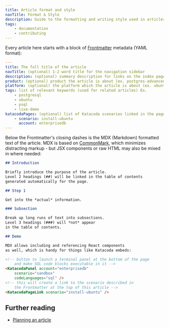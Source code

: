 ```yaml
---
title: Article format and style
navTitle: Format & Style
description: Guide to the formatting and writing style used in articles
tags:
    - documentation
    - contributing
---
```


Every article here starts with a block of [Frontmatter](https://www.gatsbyjs.com/docs/adding-markdown-pages/#frontmatter-for-metadata-in-markdown-files) metadata (YAML format):

```yaml
---
title: The full title of the article
navTitle: (optional) 1-2 word title for the navigation sidebar 
description: (optional) summary description for links on the index page
product: (optional) product the article is about (ex. postgres-advanced-server) 
platform: (optional) the platform which the article is about (ex. ubuntu) 
tags: list of relevant keywords (used for related articles) Ex.
    - postgresql
    - ubuntu
    - psql
    - live-demo
katacodaPages: (optional) list of Katacoda scenarios linked in the page
    - scenario: install-ubuntu
      account: enterprisedb
---

```

Below the Frontmatter's closing dashes is the MDX (Markdown) formatted text of the article. MDX is based on [CommonMark](https://github.com/mdx-js/specification), which minimizes distracting markup - but JSX components or raw HTML may also be mixed in where needed:

```markdown
## Introduction

Briefly introduce the purpose of the article. 
Level 2 headings (##) will be linked in the table of contents 
generated automatically for the page.

## Step 1

Get into the *actual* information.

### Subsection

Break up long runs of text into subsections. 
Level 3 headings (###) will *not* appear 
in the table of contents.

## Demo

MDX allows including and referencing React components 
as well, which is handy for things like Katacoda embeds:

<!-- button to launch a terminal panel at the bottom of the page 
    and make SQL code blocks executable in it -->
<KatacodaPanel account="enterprisedb" 
    scenario="sandbox"
    codeLanguages="sql" />
<!-- this will create a link to the scenario described in 
    the Frontmatter at the top of this article -->
<KatacodaPageLink scenario="install-ubuntu" />
```

## Further reading

- [Planning an article](/community/contribute/planning)
